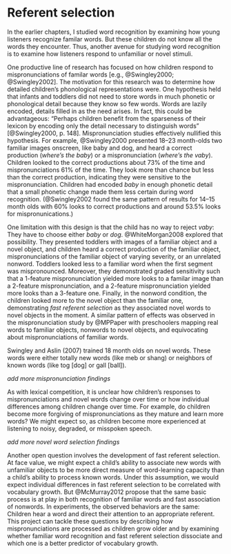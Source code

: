 Referent selection {#aim2-introduction}
=======================================================================

In the earlier chapters, I studied word recognition by examining how
young listeners recognize familar words. But these children do not know
all the words they encounter. Thus, another avenue for studying word
recognition is to examine how listeners respond to unfamiliar or novel
stimuli.

One productive line of research has focused on how children respond to
mispronunciations of familar words [e.g., @Swingley2000;
@Swingley2002]. The motivation for this research was to determine how
detailed children's phonological representations were. One hypothesis
held that infants and toddlers did not need to store words in much
phonetic or phonological detail because they know so few words. Words
are lazily encoded, details filled in as the need arises. In fact, this
could be advantageous: "Perhaps children benefit from the sparseness of
their lexicon by encoding only the detail necessary to distinguish
words" [@Swingley2000, p. 148]. Mispronunciation studies effectively
nullified this hypothesis. For example, @Swingley2000 presented 18--23
month-olds two familiar images onscreen, like baby and dog, and heard a
correct production (*where's the baby*) or a mispronunciation (*where's
the vaby*). Children looked to the correct productions about 73% of the
time and mispronunciations 61% of the time. They look more than chance
but less than the correct production, indicating they were sensitive to
the mispronunciation. Children had encoded *baby* in enough phonetic
detail that a small phonetic change made them less certain during word
recognition. (@Swingley2002 found the same pattern of results for 14--15
month olds with 60% looks to correct productions and around 53.5% looks
for mispronunications.)

One limitation with this design is that the child has no way to reject *vaby*: They have to choose either *baby* or *dog*. @WhiteMorgan2008 explored that possibility.
<!-- @WhiteMorgan2008 changed design to include an iamge of a familiar object and a unfamiliar object on each trial. In this way, a child could reject *vaby* and treat it as a novel word that labels a novel object.  -->
They presented toddlers with images of a
familiar object and a novel object, and children heard a correct production of
the familiar object, mispronunciations of the familiar object of varying
severity, or an unrelated nonword. Toddlers looked less to a familiar
word when the first segment was mispronounced. Moreover, they
demonstrated graded sensitivity such that a 1-feature mispronunciation
yielded more looks to a familar image than a 2-feature mispronunciation,
and a 2-feature mispronunciation yielded more looks than a 3-feature
one. Finally, in the nonword condition, the children looked more to the
novel object than the familiar one, demonstrating *fast referent
selection* as they associated novel words to novel objects in the
moment. A similar pattern of effects was observed in the
mispronunciation study by @MPPaper with preschoolers mapping real words
to familiar objects, nonwords to novel objects, and equivocating about
mispronunciations of familiar words.

Swingley and Aslin (2007) trained 18 month olds on novel words. These words were either totally new words (like meb or shang) or neighbors of known words (like tog [dog] or gall [ball]). 

_add more mispronunciation findings_

As with lexical competition, it is unclear how children’s responses to
mispronunciations and novel words change over time or how individual
differences among children change over time. For example, do children
become more forgiving of mispronunciations as they mature and learn more
words? We might expect so, as children become more experienced at
listening to noisy, degraded, or misspoken speech.

_add more novel word selection findings_

Another open question involves the development of fast referent
selection. At face value, we might expect a child’s ability to associate
new words with unfamiliar objects to be more direct measure of
word-learning capacity than a child’s ability to process known words.
Under this assumption, we would expect individual differences in fast
referent selection to be correlated with vocabulary growth. But
@McMurray2012 propose that the same basic process is at play in both
recognition of familiar words and fast association of nonwords. In
experiments, the observed behaviors are the same: Children hear a word
and direct their attention to an appropriate referent. This project can
tackle these questions by describing how mispronunciations are processed
as children grow older and by examining whether familiar word
recognition and fast referent selection dissociate and which one is a
better predictor of vocabulary growth.
